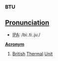 ===BTU===
==[[Pronunciation]]==
*[[IPA]]: /biː.tiː.juː/
'''[[Acronym]]'''
#[[British]] [[thermal|Thermal]] [[unit|Unit]]